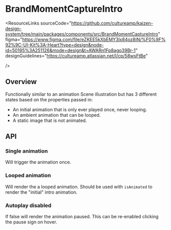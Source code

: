 
<Meta of={BrandMomentCaptureIntroStories} />

# BrandMomentCaptureIntro

<ResourceLinks
  sourceCode="https://github.com/cultureamp/kaizen-design-system/tree/main/packages/components/src/BrandMomentCaptureIntro"
  figma="https://www.figma.com/file/eZKEE5kXbEMY3lx84oz8iN/%F0%9F%92%9C-UI-Kit%3A-Heart?type=design&node-id=50195%3A251126&mode=design&t=AWARn1Fp8ago39Br-1"
  designGuidelines="https://cultureamp.atlassian.net/l/cp/58wsFtBe"

/>

<KAIOInstallation exportNames="BrandMomentCaptureIntro" />

## Overview

Functionally similar to an animation Scene illustration but has 3 different states based on the properties passed in:
- An initial animation that is only ever played once, never looping.
- An ambient animation that can be looped.
- A static image that is not animated.

<Canvas of={BrandMomentCaptureIntroStories.Playground} />
<Controls of={BrandMomentCaptureIntroStories.Playground} />

## API

### Single animation
Will trigger the animation once.
<Canvas of={BrandMomentCaptureIntroStories.Animated} />

### Looped animation
Will render the a looped animation. Should be used with `isAnimated` to render the "initial" intro animation.
<Canvas of={BrandMomentCaptureIntroStories.Looped} />

### Autoplay disabled
If false will render the animation paused. This can be re-enabled clicking the pause sign on hover.
<Canvas of={BrandMomentCaptureIntroStories.Autoplay} />
